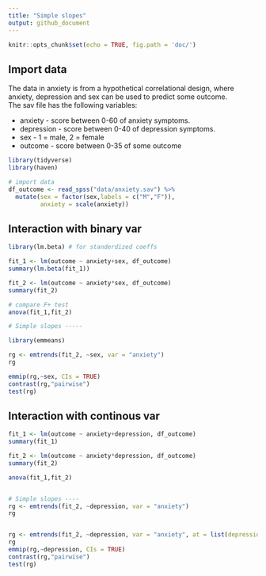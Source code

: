 ```yaml
---
title: "Simple slopes"
output: github_document
---
```


```r
knitr::opts_chunk$set(echo = TRUE, fig.path = 'doc/')
```

## Import data

The data in anxiety is from a hypothetical correlational design, where anxiety, depression and sex can be used to predict some outcome.  
The sav file has the following variables:  

- anxiety - score between 0-60 of anxiety symptoms.
- depression - score between 0-40 of depression symptoms.
- sex - 1 = male, 2 = female
- outcome - score between 0-35 of some outcome

```r
library(tidyverse)
library(haven)

# import data
df_outcome <- read_spss("data/anxiety.sav") %>% 
  mutate(sex = factor(sex,labels = c("M","F")),
         anxiety = scale(anxiety))
```


## Interaction with binary var

```r
library(lm.beta) # for standerdized coeffs

fit_1 <- lm(outcome ~ anxiety+sex, df_outcome)
summary(lm.beta(fit_1))

fit_2 <- lm(outcome ~ anxiety*sex, df_outcome)
summary(fit_2)

# compare F+ test
anova(fit_1,fit_2)

# Simple slopes -----

library(emmeans)

rg <- emtrends(fit_2, ~sex, var = "anxiety")
rg

emmip(rg,~sex, CIs = TRUE)
contrast(rg,"pairwise")
test(rg)
```

## Interaction with continous var

```r
fit_1 <- lm(outcome ~ anxiety+depression, df_outcome)
summary(fit_1)

fit_2 <- lm(outcome ~ anxiety*depression, df_outcome)
summary(fit_2)

anova(fit_1,fit_2)


# Simple slopes ----
rg <- emtrends(fit_2, ~depression, var = "anxiety")
rg


rg <- emtrends(fit_2, ~depression, var = "anxiety", at = list(depression = c(10,30)))
rg
emmip(rg,~depression, CIs = TRUE)
contrast(rg,"pairwise")
test(rg)
```


